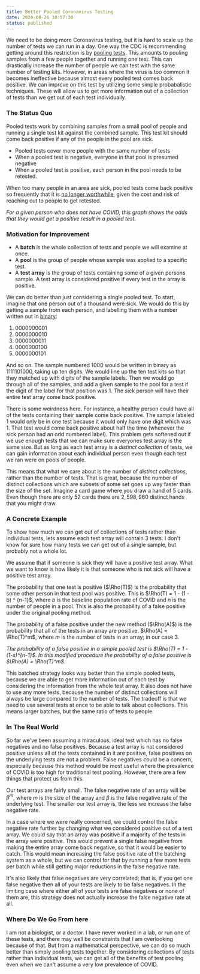 ```yaml
---
title: Better Pooled Coronavirus Testing
date: 2020-08-26 10:57:30
status: published
---
```



We need to be doing more Coronavirus testing, but it is hard to scale up the number of tests we can run in a day. One way the CDC is recommending getting around this restriction is by [pooling tests](https://www.cdc.gov/coronavirus/2019-ncov/lab/pooling-procedures.html). This amounts to pooling samples from a few people together and running one test. This can drastically increase the number of people we can test with the same number of testing kits. However, in areas where the virus is too common it becomes ineffective because almost every pooled test comes back positive. We can improve on this test by utilizing some simple probabalistic techniques. These will allow us to get more information out of a collection of tests than we get out of each test individually.

### The Status Quo

Pooled tests work by combining samples from a small pool of people and running a single test kit against the combined sample. This test kit should come back positive if any of the people in the pool are sick.

- Pooled tests cover more people with the same number of tests
- When a pooled test is negative, everyone in that pool is presumed negative
- When a pooled test is positive, each person in the pool needs to be retested.

When too many people in an area are sick, pooled tests come back positive so frequently that it is [no longer worthwhile](https://www.nytimes.com/2020/08/18/health/coronavirus-pool-testing.html), given the cost and risk of reaching out to people to get retested.

<div style={{ display: "flex", justifyContent: "center" }}>
  <VegaLite
    spec={{
      description:
        "When more people in the population are sick, pooled tests come back positive far too frequently.",
      width: 400,
      height: 200,
      data: {
        sequence: {
          start: 0,
          stop: 16.1,
          step: 0.1,
          as: "percent",
        },
      },
      transform: [
        {
          calculate: "[5,10,25]",
          as: "pool_size",
        },
        {
          flatten: ["pool_size"],
        },
        {
          calculate:
            "100-pow((100-datum.percent)/100, datum.pool_size-1) * 100",
          as: "ppr",
        },
      ],
      mark: "line",
      encoding: {
        x: {
          field: "percent",
          type: "quantitative",
          title: "Percentage of the Population with COVID",
        },
        y: {
          title: "False Positive Rate",
          field: "ppr",
          type: "quantitative",
        },
        color: {
          title: "Pool Size",
          field: "pool_size",
          type: "nominal",
        },
      },
    }}
  />
</div>

_For a given person who does not have COVID, this graph shows the odds that they would get a positive result in a pooled test._

### Motivation for Improvement

- A **batch** is the whole collection of tests and people we will examine at once.
- A **pool** is the group of people whose sample was applied to a specific test.
- A **test array** is the group of tests containing some of a given persons sample. A test array is considered positive if every test in the array is positive.

We can do better than just considering a single pooled test. To start, imagine that one person out of a thousand were sick. We would do this by getting a sample from each person, and labelling them with a number written out in [binary](https://en.wikipedia.org/wiki/Binary_number#Counting_in_binary):

1. $0000000001$
2. $0000000010$
3. $0000000011$
4. $0000000100$
5. $0000000101$

And so on. The sample numbered 1000 would be written in binary as $1111101000$, taking up ten digits. We would line up the ten test kits so that they matched up with digits of the sample labels. Then we would go through all of the samples, and add a given sample to the pool for a test if the digit of the label for that position was 1. The sick person will have their entire test array come back positive.

There is some weirdness here. For instance, a healthy person could have all of the tests containing their sample come back positive. The sample labeled $1$ would only be in one test because it would only have one digit which was $1$. That test would come back positive about half the time (whenever the sick person had an odd numbered label). This problem gets softened out if we use enough tests that we can make sure everyones test array is the same size. But as long as each test array is a _distinct collection_ of tests, we can gain information about each individual person even though each test we ran were on pools of people.

This means that what we care about is the number of _distinct collections_, rather than the number of tests. That is great, because the number of distinct collections which are subsets of some set goes up way faster than the size of the set. Imagine a card game where you draw a hand of 5 cards. Even though there are only $52$ cards there are $2,598,960$ distinct hands that you might draw.

### A Concrete Example

To show how much we can get out of collections of tests rather than individual tests, lets assume each test array will contain 3 tests. I don't know for sure how many tests we can get out of a single sample, but probably not a whole lot.

We assume that if someone is sick they will have a positive test array. What we want to know is how likely it is that someone who is not sick will have a positive test array.

The probability that one test is positive ($\Rho(T)$) is the probability that some other person in that test pool was positive. This is $\Rho(T) = 1 - (1 - b) ^ {n-1}$, where $b$ is the baseline population rate of COVID and $n$ is the number of people in a pool. This is also the probability of a false positive under the original pooling method.

The probability of a false positive under the new method ($\Rho(A)$) is the probability that all of the tests in an array are positive. $\Rho(A) = \Rho(T)^m$, where $m$ is the number of tests in an array; in our case 3.

<div style={{ display: "flex", justifyContent: "center" }}>
  <VegaLite
    spec={{
      $schema: "https://vega.github.io/schema/vega-lite/v4.json",
      description:
        "The false positive rate of the improved testing is significantly lower than with simply pooled tests.",
      data: {
        sequence: { start: 0, stop: 16.1, step: 0.1, as: "percent" },
      },
      transform: [
        { calculate: "[5,10,25]", as: "pool_size" },
        { flatten: ["pool_size"] },
        { calculate: "3", as: "array_size" },
        {
          calculate:
            "100-pow((100-datum.percent)/100, datum.pool_size - 1) * 100",
          as: "P(T)",
        },
        {
          calculate: "(pow(datum['P(T)'] / 100, datum.array_size))*100",
          as: "P(A)",
        },
      ],
      hconcat: [
        {
          mark: "line",
          encoding: {
            x: {
              field: "percent",
              type: "quantitative",
              title: "Percentage of the Population with COVID",
            },
            y: {
              field: "P(T)",
              type: "quantitative",
            },
            color: {
              field: "pool_size",
              title: "Pool Size",
              type: "nominal",
            },
          },
        },
        {
          mark: "line",
          encoding: {
            x: {
              field: "percent",
              type: "quantitative",
              title: "Percentage of the Population with COVID"
            },
            y: {
              field: "P(A)",
              type: "quantitative",
            },
            color: {
              field: "pool_size",
              title: "Pool Size",
              type: "nominal",
            },
          },
        },
      ],
    }}
  />
</div>

_The probability of a false positive in a simple pooled test is $\Rho(T) = 1 - (1-x)^{n-1}$. In this modified procedure the probability of a false positive is $\Rho(A) = \Rho(T)^m$._

This batched strategy looks way better than the simple pooled tests, because we are able to get more information out of each test by considering the information from the whole test array. It also does not have to use any more tests, because the number of distinct collections will always be large compared to the number of tests. The tradeoff is that we need to use several tests at once to be able to talk about collections. This means larger batches, but the same ratio of tests to people.

### In The Real World

So far we've been assuming a miraculous, ideal test which has no false negatives and no false positives. Because a test array is not considered positive unless all of the tests contained in it are positive, false positives on the underlying tests are not a problem. False negatives could be a concern, especially because this method would be most useful where the prevalence of COVID is too high for traditional test pooling. However, there are a few things that protect us from this.

Our test arrays are fairly small. The false negative rate of an array will be $\beta^m$, where $m$ is the size of the array and $\beta$ is the false negative rate of the underlying test. The smaller our test array is, the less we increase the false negative rate.

In a case where we were really concerned, we could control the false negative rate further by changing what we considered positive out of a test array. We could say that an array was positive if a majority of the tests in the array were positive. This would prevent a single false negative from making the entire array come back negative, so that it would be easier to catch. This would mean increasing the false positive rate of the batching system as a whole, but we can control for that by running a few more tests per batch while still getting major reductions in the false negative rate.

It's also likely that false negatives are very correlated; that is, if you get one false negative then all of your tests are likely to be false negatives. In the limiting case where either all of your tests are false negatives or none of them are, this strategy does not actually increase the false negative rate at all.

### Where Do We Go From here

I am not a biologist, or a doctor. I have never worked in a lab, or run one of these tests, and there may well be constraints that I am overlooking because of that. But from a mathematical perspective, we can do so much better than simply pooling tests together. By considering collections of tests rather than individual tests, we can get all of the benefits of test pooling even when we can't assume a very low prevalence of COVID.